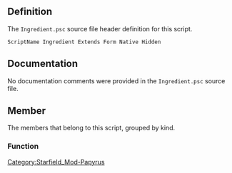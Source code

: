 {{Script_Object_Summary
| title = Ingredient
| name = [[SFM:Script-Ingredient|Ingredient]]
| extends = [[SFM:Script-Form|Form]] → [[SFM:Script-ScriptObject|ScriptObject]]
| flags = Native, Hidden
}}


== Definition ==
The <code>Ingredient.psc</code> source file header definition for this script.

<source lang="papyrus">
ScriptName Ingredient Extends Form Native Hidden
</source>


== Documentation ==
No documentation comments were provided in the <code>Ingredient.psc</code> source file.


== Member ==
The members that belong to this script, grouped by kind.

=== Function ===
{{Script_Object_Member_Summary
| title = IsHostile
| script = [[SFM:Script-Ingredient|Ingredient]]
| name = [[SFM:Script-Ingredient/IsHostile|IsHostile]]
| kind = Function
| flags = Native
| returns = bool
| documentation = Is this ingredient classified as hostile?
}}

{{Script_Object_Member_Summary
| title = LearnEffect
| script = [[SFM:Script-Ingredient|Ingredient]]
| name = [[SFM:Script-Ingredient/LearnEffect|LearnEffect]]
| kind = Function
| flags = Native
| parameters = int aiIndex
| documentation = Flags the effect with the given 0 based index as known by the player
}}

{{Script_Object_Member_Summary
| title = LearnNextEffect
| script = [[SFM:Script-Ingredient|Ingredient]]
| name = [[SFM:Script-Ingredient/LearnNextEffect|LearnNextEffect]]
| kind = Function
| flags = Native
| returns = int
| documentation = Flags the next unknown effect as known by the player, returning index of effect learned
}}

{{Script_Object_Member_Summary
| title = LearnAllEffects
| script = [[SFM:Script-Ingredient|Ingredient]]
| name = [[SFM:Script-Ingredient/LearnAllEffects|LearnAllEffects]]
| kind = Function
| flags = Native
| documentation = Flags the all effects as known by the player
}}


[[Category:Starfield_Mod-Papyrus]]
